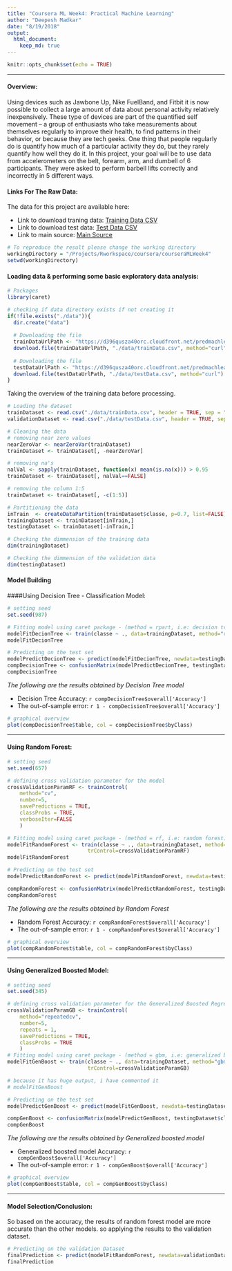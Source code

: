 ```yaml
---
title: "Coursera ML Week4: Practical Machine Learning"
author: "Deepesh Madkar"
date: "8/19/2018"
output: 
  html_document:
    keep_md: true
---
```


```r
knitr::opts_chunk$set(echo = TRUE)
```
<hr>
#### Overview:
Using devices such as Jawbone Up, Nike FuelBand, and Fitbit it is now possible to collect a large amount of data about personal activity relatively inexpensively. These type of devices are part of the quantified self movement – a group of enthusiasts who take measurements about themselves regularly to improve their health, to find patterns in their behavior, or because they are tech geeks. One thing that people regularly do is quantify how much of a particular activity they do, but they rarely quantify how well they do it. In this project, your goal will be to use data from accelerometers on the belt, forearm, arm, and dumbell of 6 participants. They were asked to perform barbell lifts correctly and incorrectly in 5 different ways. 

#### Links For The Raw Data:

<p>
The data for this project are available here:
<ul>
  <li>
  Link to download traning data: [Training Data CSV]("https://d396qusza40orc.cloudfront.net/predmachlearn/pml-training.csv")
  </li>
  <li>
  Link to download test data: [Test Data CSV]("https://d396qusza40orc.cloudfront.net/predmachlearn/pml-testing.csv") 
  </li> 
  <li>
   Link to main source: [Main Source ]("http://groupware.les.inf.puc-rio.br/har") 
  </li>
</ul>
</p>

```r
# To reproduce the result please change the working directory
workingDirectory = "/Projects/Rworkspace/coursera/courseraMLWeek4"
setwd(workingDirectory)
```
#### Loading data & performing some basic exploratory data analysis:
```r
# Packages
library(caret)
```


```r

# checking if data directory exists if not creating it
if(!file.exists("./data")){
  dir.create("data")
  
  # Downloading the file 
  trainDataUrlPath <- "https://d396qusza40orc.cloudfront.net/predmachlearn/pml-training.csv"
  download.file(trainDataUrlPath, "./data/trainData.csv", method="curl")
  
  # Downloading the file 
  testDataUrlPath <- "https://d396qusza40orc.cloudfront.net/predmachlearn/pml-testing.csv"
  download.file(testDataUrlPath, "./data/testData.csv", method="curl")
}
```

Taking the overview of the training data before processing.
</i></p>
```r
# Loading the dataset
trainDataset <- read.csv("./data/trainData.csv", header = TRUE, sep = ",", quote = "\"", na.strings=c("NA","#DIV/0!",""))
validationDataset <- read.csv("./data/testData.csv", header = TRUE, sep = ",", quote = "\"", na.strings=c("NA","#DIV/0!",""))

# Cleaning the data
# removing near zero values
nearZeroVar <- nearZeroVar(trainDataset)
trainDataset <- trainDataset[, -nearZeroVar]

# removing na's 
nalVal <- sapply(trainDataset, function(x) mean(is.na(x))) > 0.95
trainDataset <- trainDataset[, nalVal==FALSE]

# removing the column 1:5
trainDataset <- trainDataset[, -c(1:5)]

# Partitioning the data
inTrain  <- createDataPartition(trainDataset$classe, p=0.7, list=FALSE)
trainingDataset <- trainDataset[inTrain,]
testingDataset <- trainDataset[-inTrain,]

# Checking the dimmension of the training data
dim(trainingDataset)

# Checking the dimmension of the validation data
dim(testingDataset)

```
#### Model Building
####Using Decision Tree - Classification Model:
```r
# setting seed
set.seed(987)

# Fitting model using caret package - (method = rpart, i.e: decision tree)
modelFitDecionTree <- train(classe ~ ., data=trainingDataset, method="rpart")
modelFitDecionTree

# Predicting on the test set
modelPredictDecionTree <- predict(modelFitDecionTree, newdata=testingDataset)
compDecisionTree <- confusionMatrix(modelPredictDecionTree, testingDataset$classe)
compDecisionTree
```
<i>The following are the results obtained by Decision Tree model</i>
<ul>
  <li>Decision Tree Accuracy: `r compDecisionTree$overall['Accuracy']` </li>
  <li>The out-of-sample error: `r 1 - compDecisionTree$overall['Accuracy']`</li>
</ul>

```r
# graphical overview
plot(compDecisionTree$table, col = compDecisionTree$byClass)
```

<hr>
#### Using Random Forest:
```r
# setting seed
set.seed(657)

# defining cross validation parameter for the model
crossValidationParamRF <- trainControl(
    method="cv",
    number=5,
    savePredictions = TRUE,
    classProbs = TRUE,
    verboseIter=FALSE
    )

# Fitting model using caret package - (method = rf, i.e: random forest)
modelFitRandomForest <- train(classe ~ ., data=trainingDataset, method="rf",
                          trControl=crossValidationParamRF)
modelFitRandomForest

# Predicting on the test set
modelPredictRandomForest <- predict(modelFitRandomForest, newdata=testingDataset)

compRandomForest <- confusionMatrix(modelPredictRandomForest, testingDataset$classe)
compRandomForest
```
<i>The following are the results obtained by Random Forest</i>
<ul>
  <li>Random Forest Accuracy: `r compRandomForest$overall['Accuracy']` </li>
  <li>The out-of-sample error: `r 1 - compRandomForest$overall['Accuracy']`</li>
</ul>

```r
# graphical overview
plot(compRandomForest$table, col = compRandomForest$byClass)
```

<hr>
#### Using Generalized Boosted Model:
```r
# setting seed
set.seed(345)

# defining cross validation parameter for the Generalized Boosted Regression Model
crossValidationParamGB <- trainControl(
    method="repeatedcv",
    number=5,
    repeats = 1,
    savePredictions = TRUE,
    classProbs = TRUE
    )
# Fitting model using caret package - (method = gbm, i.e: generalized boosted regression)
modelFitGenBoost <- train(classe ~ ., data=trainingDataset, method="gbm",
                          trControl=crossValidationParamGB)

# because it has huge output, i have commented it
# modelFitGenBoost

# Predicting on the test set
modelPredictGenBoost <- predict(modelFitGenBoost, newdata=testingDataset)

compGenBoost <- confusionMatrix(modelPredictGenBoost, testingDataset$classe)
compGenBoost

```
<i>The following are the results obtained by Generalized boosted model</i>
<ul>
  <li>Generalized boosted model Accuracy: `r compGenBoost$overall['Accuracy']` </li>
  <li>The out-of-sample error: `r 1 - compGenBoost$overall['Accuracy']`</li>
</ul>

```r
# graphical overview
plot(compGenBoost$table, col = compGenBoost$byClass)
```

<hr>
#### Model Selection/Conclusion:
So based on the accuracy, the results of random forest model are more accurate than the other models. so applying the results to the validation dataset.

```r
# Predicting on the validation Dataset
finalPrediction <- predict(modelFitRandomForest, newdata=validationDataset)
finalPrediction
```



